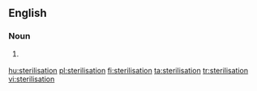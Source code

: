 {{also|Sterilisation}}
==English==

===Noun===
{{en-noun}}

# {{context|British|lang=en}} {{alternative spelling of|sterilization}}

[[hu:sterilisation]]
[[pl:sterilisation]]
[[fi:sterilisation]]
[[ta:sterilisation]]
[[tr:sterilisation]]
[[vi:sterilisation]]